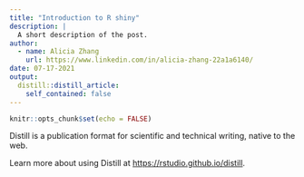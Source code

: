 ```yaml
---
title: "Introduction to R shiny"
description: |
  A short description of the post.
author:
  - name: Alicia Zhang
    url: https://www.linkedin.com/in/alicia-zhang-22a1a6140/
date: 07-17-2021
output:
  distill::distill_article:
    self_contained: false
---
```



```r
knitr::opts_chunk$set(echo = FALSE)
```

Distill is a publication format for scientific and technical writing, native to the web.

Learn more about using Distill at <https://rstudio.github.io/distill>.



